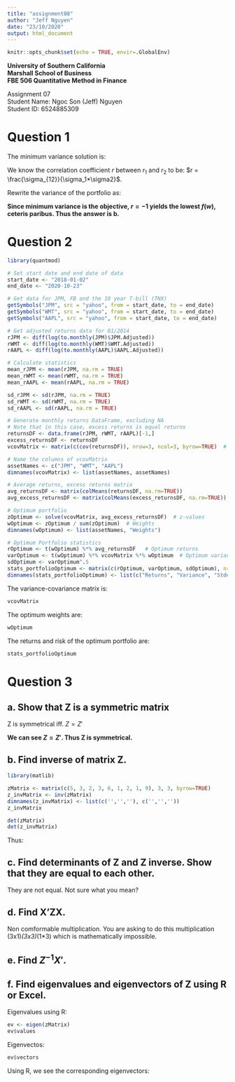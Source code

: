 ```yaml
---
title: "assignment08"
author: "Jeff Nguyen"
date: "23/10/2020"
output: html_document
---
```



```r
knitr::opts_chunk$set(echo = TRUE, envir=.GlobalEnv)
```

**University of Southern California**  
**Marshall School of Business**  
**FBE 506 Quantitative Method in Finance**

Assignment 07  
Student Name: Ngoc Son (Jeff) Nguyen  
Student ID: 6524885309  


# **Question 1**  

The minimum variance solution is:  

\begin{equation}
  \begin{aligned}
    f(w) &= w^2 * \sigma_1^2 + (1 - w)^2 * \sigma_2^2 + 2 * w * (1-w) * \sigma_12  \\
    \text{where}  \\
    w &= \text{weight of stock 1}  \\
    \sigma_1 &= \text{standard deviation of stock 1's returns}  \\
    \sigma_2 &= \text{standard deviation of stock 2's returns}  \\
    \sigma_{12} &= \text{covariance of stock 1 and 2's returns}  \\
  \end{aligned}
\end{equation}

We know the correlation coefficient $r$ between $r_1$ and $r_2$ to be: $r = \frac{\sigma_{12}}{\sigma_1*\sigma2}$.

Rewrite the variance of the portfolio as:  

\begin{equation}
  \begin{aligned}
    f(w) &= w^2*\sigma_1^2 + (1 - w)^2*\sigma_2^2 + 2 * w * (1-w) * r * \sigma_1 * \sigma_2  \\
  \end{aligned}
\end{equation}

**Since minimum variance is the objective, $r=-1$ yields the lowest $f(w)$, ceteris paribus. Thus the answer is b.**  

# **Question 2**  

```r
library(quantmod)

# Set start date and end date of data
start_date <- "2018-01-02"
end_date <- "2020-10-23"

# Get data for JPM, FB and the 10 year T-bill (TNX)
getSymbols("JPM", src = "yahoo", from = start_date, to = end_date)
getSymbols("WMT", src = "yahoo", from = start_date, to = end_date)
getSymbols("AAPL", src = "yahoo", from = start_date, to = end_date)

# Get adjusted returns data for 01/2014
rJPM <- diff(log(to.monthly(JPM)$JPM.Adjusted))
rWMT <- diff(log(to.monthly(WMT)$WMT.Adjusted))
rAAPL <- diff(log(to.monthly(AAPL)$AAPL.Adjusted))

# Calculate statistics
mean_rJPM <- mean(rJPM, na.rm = TRUE)
mean_rWMT <- mean(rWMT, na.rm = TRUE)
mean_rAAPL <- mean(rAAPL, na.rm = TRUE)

sd_rJPM <- sd(rJPM, na.rm = TRUE)
sd_rWMT <- sd(rWMT, na.rm = TRUE)
sd_rAAPL <- sd(rAAPL, na.rm = TRUE)

# Generate monthly returns DataFrame, excluding NA
# Note that in this case, excess returns is equal returns
returnsDF <- data.frame(rJPM, rWMT, rAAPL)[-1,]
excess_returnsDF <- returnsDF
vcovMatrix <- matrix(c(cov(returnsDF)), nrow=3, ncol=3, byrow=TRUE)  # Create the variance-covariance matrix of returns of 3 stocks

# Name the columns of vcovMatrix
assetNames <- c("JPM", "WMT", "AAPL")
dimnames(vcovMatrix) <- list(assetNames, assetNames)

# Average returns, excess returns matrix
avg_returnsDF <- matrix(colMeans(returnsDF, na.rm=TRUE))
avg_excess_returnsDF <- matrix(colMeans(excess_returnsDF, na.rm=TRUE))

# Optimum portfolio
zOptimum <- solve(vcovMatrix, avg_excess_returnsDF)  # z-values
wOptimum <- zOptimum / sum(zOptimum)  # Weights
dimnames(wOptimum) <- list(assetNames, "Weights")

# Optimum Portfolio statistics
rOptimum <- t(wOptimum) %*% avg_returnsDF   # Optimum returns
varOptimum <- t(wOptimum) %*% vcovMatrix %*% wOptimum  # Optimum variance
sdOptimum <- varOptimum^.5
stats_portfolioOptimum <- matrix(c(rOptimum, varOptimum, sdOptimum), nrow=3)  # Create a view of the statistics
dimnames(stats_portfolioOptimum) <- list(c("Returns", "Variance", "Stdev"), "Optimum Portfolio")

```

The variance-covariance matrix is:  
```r
vcovMatrix
```

The optimum weights are:
```r
wOptimum
```

The returns and risk of the optimum portfolio are:
```r
stats_portfolioOptimum
```

# **Question 3**  

\begin{equation}
  \begin{aligned}
    X & = \begin{pmatrix} 2 & 6 & 1 \end{pmatrix} \\
    Z & = \begin{pmatrix} 5 & 3 & 2 \\ 3 & 6 & 1 \\ 2 & 1 & 9 \end{pmatrix} \\
  \end{aligned}
\end{equation}

## a. Show that Z is a symmetric matrix  

Z is symmetrical iff. $Z = Z'$ 

\begin{equation}
  \begin{aligned}
    Z' & = \begin{pmatrix} 5 & 3 & 2 \\ 3 & 6 & 1 \\ 2 & 1 & 9 \end{pmatrix} \\
  \end{aligned}
\end{equation}

**We can see $Z = Z'$. Thus Z is symmetrical.**  

## b. Find inverse of matrix Z.  
```r
library(matlib)

zMatrix <- matrix(c(5, 3, 2, 3, 6, 1, 2, 1, 9), 3, 3, byrow=TRUE)
z_invMatrix <- inv(zMatrix)
dimnames(z_invMatrix) <- list(c('','',''), c('','',''))
z_invMatrix

det(zMatrix)
det(z_invMatrix)
```
Thus:
\begin{equation}
  \begin{aligned}
    Z^{-1} & = \begin{pmatrix} 0.30813953 & -0.14534884 & -0.05232558 \\ 
                              -0.14534884 & 0.23837209 & 0.00581395 \\ 
                              -0.05232558 & 0.00581395  & 0.12209302 \end{pmatrix} \\
  \end{aligned}
\end{equation}

## c. Find determinants of Z and Z inverse. Show that they are equal to each other.  

\begin{equation}
  \begin{aligned}
    det(Z) & = 5\begin{vmatrix} 6 & 1 \\ 1 & 9 \end{vmatrix} - 
               3\begin{vmatrix} 3 & 1 \\ 2 & 9 \end{vmatrix} + 
               2\begin{vmatrix} 3 & 6 \\ 2 & 1 \end{vmatrix} \\
           & = 5(6*9 - 1*1) - 3(3*9 - 2*1) + 2(3*1-6*2) \\
           & = `r 5*(6*9 - 1*1) - 3*(3*9 - 2*1) + 2*(3*1-6*2)` \\
    \text{additionally,} \\
    det(Z^{-1}) & = 0.30813953\begin{vmatrix} 0.23837209 & 0.00581395 \\ 0.00581395 & 0.12209302 \end{vmatrix} + 
                    0.14534884\begin{vmatrix} -0.14534884 & 0.00581395 \\  -0.05232558 & 0.12209302 \end{vmatrix} - 
                    0.05232558\begin{vmatrix} -0.14534884 & 0.23837209 \\ -0.05232558 & 0.00581395 \end{vmatrix} \\
           & = 0.30813953*(0.23837209*0.12209302 - 0.00581395*0.00581395) + 
               0.14534884*(-0.14534884*0.12209302 - -0.05232558*0.00581395) - 
               0.05232558*(-0.14534884*0.00581395--0.05232558*0.23837209) \\
           & = `r 0.30813953*(0.23837209*0.12209302 - 0.00581395*0.00581395) + 0.14534884*(-0.14534884*0.12209302 - -0.05232558*0.00581395) -                        0.05232558*(-0.14534884*0.00581395--0.05232558*0.23837209)`
  \end{aligned}
\end{equation}

They are not equal. Not sure what you mean?

## d. Find X’ZX.  
Non comformable multiplication. You are asking to do this multiplication (3x1)*(3x3)*(1*3) which is mathematically impossible.  

## e. Find $Z^{-1}X'$.  
\begin{equation}
  \begin{aligned}
    Z^{-1}X & = \begin{pmatrix} 0.30813953 & -0.14534884 & -0.05232558 \\ 
                               -0.14534884 & 0.23837209 & 0.00581395 \\ 
                               -0.05232558 & 0.00581395  & 0.12209302 \end{pmatrix} * \begin{pmatrix} 2 \\ 6 \\ 1 \end{pmatrix} \\
            & = \begin{pmatrix} 2*0.30813953 + 6*-0.14534884 + 1*-0.05232558 \\
                                2*-0.14534884 + 6*0.23837209 + 1*0.00581395 \\ 
                                2*-0.05232558 + 6*0.00581395 + 1*0.12209302 \end{pmatrix} \\
            & = \begin{pmatrix} `r 2*0.30813953 + 6*-0.14534884 + 1*-0.05232558` \\
                                `r 2*-0.14534884 + 6*0.23837209 + 1*0.00581395` \\ 
                                `r 2*-0.05232558 + 6*0.00581395 + 1*0.12209302` \end{pmatrix} \\               
  \end{aligned}
\end{equation}

## f. Find eigenvalues and eigenvectors of Z using R or Excel.
Eigenvalues using R:  
```r
ev <- eigen(zMatrix)
ev$values
```

Eigenvectos:
```r
ev$vectors
```

Using R, we see the corresponding eigenvectors:  
\begin{equation}
  \begin{aligned}
    \begin{pmatrix} -0.4840709 \\ -0.4503380 \\ -0.7502473 \end{pmatrix} \\
    \begin{pmatrix} -0.3863934 \\ -0.6592664 \\ 0.6450333 \end{pmatrix}  \\
    \begin{pmatrix} 0.7850958 \\ -0.6021325 \\ -0.1451241 \end{pmatrix}  \\
  \end{aligned}
\end{equation}